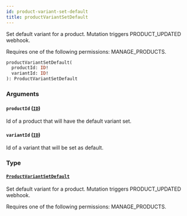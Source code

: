 ```yaml
---
id: product-variant-set-default
title: productVariantSetDefault
---
```


Set default variant for a product. Mutation triggers PRODUCT_UPDATED webhook.

Requires one of the following permissions: MANAGE_PRODUCTS.

```graphql
productVariantSetDefault(
  productId: ID!
  variantId: ID!
): ProductVariantSetDefault
```

### Arguments

#### `productId` ([`ID`](../../../developer/api-reference/scalars/id))

Id of a product that will have the default variant set.

#### `variantId` ([`ID`](../../../developer/api-reference/scalars/id))

Id of a variant that will be set as default.

### Type

#### [`ProductVariantSetDefault`](../../../developer/api-reference/objects/product-variant-set-default)

Set default variant for a product. Mutation triggers PRODUCT_UPDATED webhook.

Requires one of the following permissions: MANAGE_PRODUCTS.
